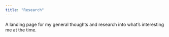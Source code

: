 ```yaml
---
title: "Research"
---
```


A landing page for my general thoughts and research into what's interesting me at the time.
